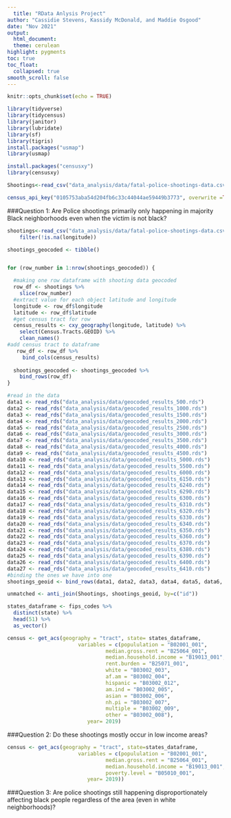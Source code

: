 ```yaml
---
  title: "RData Anlysis Project"
author: "Cassidie Stevens, Kassidy McDonald, and Maddie Osgood"
date: "Nov 2021"
output:
  html_document:
  theme: cerulean
highlight: pygments
toc: true
toc_float:
  collapsed: true
smooth_scroll: false
---
```

```r
knitr::opts_chunk$set(echo = TRUE)
```

```r
library(tidyverse)
library(tidycensus)
library(janitor)
library(lubridate)
library(sf)
library(tigris)
install.packages("usmap")
library(usmap)

```

```r
install.packages("censusxy")
library(censusxy)
```

```r
Shootings<-read_csv("data_analysis/data/fatal-police-shootings-data.csv")

census_api_key("0105753aba54d204fb6c33c44044ae59449b3773", overwrite =TRUE)
```
###Question 1:
Are Police shootings primarily only happening in majority Black neighborhoods even when the victim is not black?
```r
shootings<-read_csv("data_analysis/data/fatal-police-shootings-data.csv")%>%
    filter(!is.na(longitude)) 

shootings_geocoded <- tibble()


for (row_number in 1:nrow(shootings_geocoded)) {

  #making one row dataframe with shooting data geocoded
  row_df <- shootings %>%
    slice(row_number)
  #extract value for each object latitude and longitude
  longitude <- row_df$longitude
  latitude <- row_df$latitude
  #get census tract for row
  census_results <- cxy_geography(longitude, latitude) %>%
    select(Census.Tracts.GEOID) %>%
    clean_names()
#add census tract to dataframe 
   row_df <- row_df %>%
     bind_cols(census_results) 
   
  shootings_geocoded <- shootings_geocoded %>%
    bind_rows(row_df) 
}
```
```r
#read in the data
data1 <- read_rds("data_analysis/data/geocoded_results_500.rds")
data2 <- read_rds("data_analysis/data/geocoded_results_1000.rds")
data3 <- read_rds("data_analysis/data/geocoded_results_1500.rds")
data4 <- read_rds("data_analysis/data/geocoded_results_2000.rds")
data5 <- read_rds("data_analysis/data/geocoded_results_2500.rds")
data6 <- read_rds("data_analysis/data/geocoded_results_3000.rds")
data7 <- read_rds("data_analysis/data/geocoded_results_3500.rds")
data8 <- read_rds("data_analysis/data/geocoded_results_4000.rds")
data9 <- read_rds("data_analysis/data/geocoded_results_4500.rds")
data10 <- read_rds("data_analysis/data/geocoded_results_5000.rds")
data11 <- read_rds("data_analysis/data/geocoded_results_5500.rds")
data12 <- read_rds("data_analysis/data/geocoded_results_6000.rds")
data13 <- read_rds("data_analysis/data/geocoded_results_6150.rds")
data14 <- read_rds("data_analysis/data/geocoded_results_6240.rds")
data15 <- read_rds("data_analysis/data/geocoded_results_6290.rds")
data16 <- read_rds("data_analysis/data/geocoded_results_6300.rds")
data17 <- read_rds("data_analysis/data/geocoded_results_6310.rds")
data18 <- read_rds("data_analysis/data/geocoded_results_6320.rds")
data19 <- read_rds("data_analysis/data/geocoded_results_6330.rds")
data20 <- read_rds("data_analysis/data/geocoded_results_6340.rds")
data21 <- read_rds("data_analysis/data/geocoded_results_6350.rds")
data22 <- read_rds("data_analysis/data/geocoded_results_6360.rds")
data23 <- read_rds("data_analysis/data/geocoded_results_6370.rds")
data24 <- read_rds("data_analysis/data/geocoded_results_6380.rds")
data25 <- read_rds("data_analysis/data/geocoded_results_6390.rds")
data26 <- read_rds("data_analysis/data/geocoded_results_6400.rds")
data27 <- read_rds("data_analysis/data/geocoded_results_6410.rds")
#binding the ones we have into one
shootings_geoid <- bind_rows(data1, data2, data3, data4, data5, data6, data7, data8, data9, data10, data11, data12, data13,data14, data15,data16, data17, data18, data19, data20, data21, data22, data23, data24, data25, data26, data27,.id = NULL)

unmatched <- anti_join(Shootings, shootings_geoid, by=c("id"))

states_dataframe <- fips_codes %>%
  distinct(state) %>%
  head(51) %>%
  as_vector()

census <- get_acs(geography = "tract", state= states_dataframe, 
                       variables = c(popululation = "B02001_001",
                                median.gross.rent = "B25064_001",
                                median.household.income = "B19013_001",
                                rent.burden = "B25071_001",
                                white = "B03002_003", 
                                af.am = "B03002_004",
                                hispanic = "B03002_012",
                                am.ind = "B03002_005",
                                asian = "B03002_006",
                                nh.pi = "B03002_007",
                                multiple = "B03002_009",
                                other = "B03002_008"),
                          year= 2019)


```
###Question 2:
Do these shootings mostly occur in low income areas?
```r
census <- get_acs(geography = "tract", state=states_dataframe, 
                       variables = c(popululation = "B02001_001",
                                median.gross.rent = "B25064_001",
                                median.household.income = "B19013_001",
                                poverty.level = "B05010_001",
                          year= 2019))
```

###Question 3:
Are police shootings still happening disproportionately affecting black people regardless of the area (even in white neighborhoods)?

```r

```

